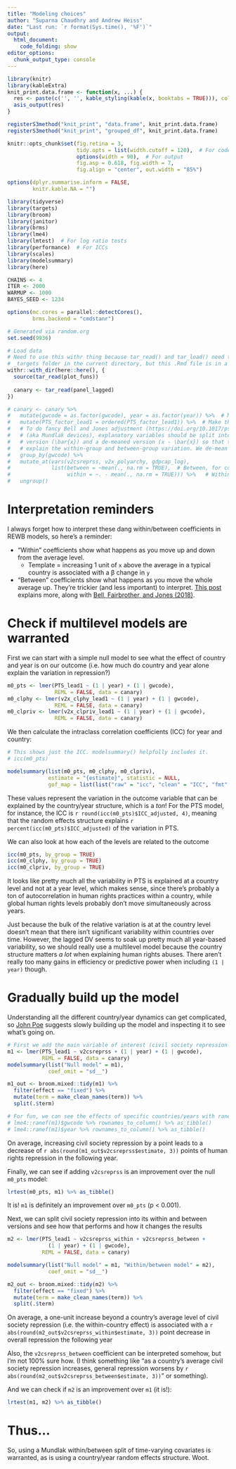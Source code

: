 ```yaml
---
title: "Modeling choices"
author: "Suparna Chaudhry and Andrew Heiss"
date: "Last run: `r format(Sys.time(), '%F')`"
output: 
  html_document:
    code_folding: show
editor_options: 
  chunk_output_type: console
---
```


```r
library(knitr)
library(kableExtra)
knit_print.data.frame <- function(x, ...) {
  res <- paste(c('', '', kable_styling(kable(x, booktabs = TRUE))), collapse = '\n')
  asis_output(res)
}

registerS3method("knit_print", "data.frame", knit_print.data.frame)
registerS3method("knit_print", "grouped_df", knit_print.data.frame)

knitr::opts_chunk$set(fig.retina = 3,
                      tidy.opts = list(width.cutoff = 120),  # For code
                      options(width = 90),  # For output
                      fig.asp = 0.618, fig.width = 7, 
                      fig.align = "center", out.width = "85%")

options(dplyr.summarise.inform = FALSE,
        knitr.kable.NA = "")
```

```r
library(tidyverse)
library(targets)
library(broom)
library(janitor)
library(brms)
library(lme4)
library(lmtest)  # For log ratio tests
library(performance)  # For ICCs
library(scales)
library(modelsummary)
library(here)

CHAINS <- 4
ITER <- 2000
WARMUP <- 1000
BAYES_SEED <- 1234

options(mc.cores = parallel::detectCores(),
        brms.backend = "cmdstanr")

# Generated via random.org
set.seed(9936)

# Load data
# Need to use this withr thing because tar_read() and tar_load() need to see the
# _targets folder in the current directory, but this .Rmd file is in a subfolder
withr::with_dir(here::here(), {
  source(tar_read(plot_funs))
  
  canary <- tar_read(panel_lagged)
})

# canary <- canary %>%
#   mutate(gwcode = as.factor(gwcode), year = as.factor(year)) %>%  # Make a factor
#   mutate(PTS_factor_lead1 = ordered(PTS_factor_lead1)) %>%  # Make this ordered
#   # To do fancy Bell and Jones adjustment (https://doi.org/10.1017/psrm.2014.7)
#   # (aka Mundlak devices), explanatory variables should be split into a meaned
#   # version (\bar{x}) and a de-meaned version (x - \bar{x}) so that they can
#   # explain the within-group and between-group variation. We de-mean three variables here:
#   group_by(gwcode) %>%
#   mutate_at(vars(v2csreprss, v2x_polyarchy, gdpcap_log),
#             list(between = ~mean(., na.rm = TRUE),  # Between, for countries
#                  within = ~. - mean(., na.rm = TRUE))) %>%   # Within, for countries
#   ungroup()
```

# Interpretation reminders

I always forget how to interpret these dang within/between coefficients in REWB models, so here's a reminder:

- "Within" coefficients show what happens as you move up and down from the average level.
  - Template = increasing 1 unit of `x` above the average in a typical country is associated with a β change in `y`
- "Between" coefficients show what happens as you move the whole average up. They're trickier (and less important) to interpret. [This post](https://statisticalhorizons.com/between-within-contextual-effects) explains more, along with [Bell, Fairbrother, and Jones (2018)](https://doi.org/10.1007/s11135-018-0802-x).


# Check if multilevel models are warranted

First we can start with a simple null model to see what the effect of country and year is on our outcome (i.e. how much do country and year alone explain the variation in repression?)

```r
m0_pts <- lmer(PTS_lead1 ~ (1 | year) + (1 | gwcode),
               REML = FALSE, data = canary)
m0_clphy <- lmer(v2x_clphy_lead1 ~ (1 | year) + (1 | gwcode),
               REML = FALSE, data = canary)
m0_clpriv <- lmer(v2x_clpriv_lead1 ~ (1 | year) + (1 | gwcode),
               REML = FALSE, data = canary)
```

We then calculate the intraclass correlation coefficients (ICC) for year and country:

```r
# This shows just the ICC. modelsummary() helpfully includes it.
# icc(m0_pts)

modelsummary(list(m0_pts, m0_clphy, m0_clpriv),
             estimate = "{estimate}", statistic = NULL,
             gof_map = list(list("raw" = "icc", "clean" = "ICC", "fmt" = 4)))
```

These values represent the variation in the outcome variable that can be explained by the country/year structure, which is a *ton*! For the PTS model, for instance, the ICC is `r round(icc(m0_pts)$ICC_adjusted, 4)`, meaning that the random effects structure explains `r percent(icc(m0_pts)$ICC_adjusted)` of the variation in PTS.

We can also look at how each of the levels are related to the outcome

```r
icc(m0_pts, by_group = TRUE)
icc(m0_clphy, by_group = TRUE)
icc(m0_clpriv, by_group = TRUE)
```

It looks like pretty much all the variability in PTS is explained at a country level and not at a year level, which makes sense, since there's probably a ton of autocorrelation in human rights practices within a country, while global human rights levels probably don't move simultaneously across years.

Just because the bulk of the relative variation is at at the country level doesn't mean that there isn't significant variability within countries over time. However, the lagged DV seems to soak up pretty much all year-based variability, so we should really use a multilevel model because the country structure matters *a lot* when explaining human rights abuses. There aren't really too many gains in efficiency or predictive power when including `(1 | year)` though.


# Gradually build up the model

Understanding all the different country/year dynamics can get complicated, so [John Poe](http://www.johndavidpoe.com/) suggests slowly building up the model and inspecting it to see what's going on.

```r
# First we add the main variable of interest (civil society repression here)
m1 <- lmer(PTS_lead1 ~ v2csreprss + (1 | year) + (1 | gwcode),
           REML = FALSE, data = canary)
modelsummary(list("Null model" = m1),
             coef_omit = "sd__")
```


```r
m1_out <- broom.mixed::tidy(m1) %>% 
  filter(effect == "fixed") %>% 
  mutate(term = make_clean_names(term)) %>% 
  split(.$term)

# For fun, we can see the effects of specific countries/years with ranef()
# lme4::ranef(m1)$gwcode %>% rownames_to_column() %>% as_tibble()
# lme4::ranef(m1)$year %>% rownames_to_column() %>% as_tibble()
```

On average, increasing civil society repression by a point leads to a decrease of `r abs(round(m1_out$v2csreprss$estimate, 3))` points of human rights repression in the following year.

Finally, we can see if adding `v2csreprss` is an improvement over the null `m0_pts` model:

```r
lrtest(m0_pts, m1) %>% as_tibble()
```

It is! `m1` is definitely an improvement over `m0_pts` (p < 0.001).

Next, we can split civil society repression into its within and between versions and see how that performs and how it changes the results

```r
m2 <- lmer(PTS_lead1 ~ v2csreprss_within + v2csreprss_between +
             (1 | year) + (1 | gwcode),
           REML = FALSE, data = canary)

modelsummary(list("Null model" = m1, "Within/between model" = m2),
             coef_omit = "sd__")
```

```r
m2_out <- broom.mixed::tidy(m2) %>% 
  filter(effect == "fixed") %>% 
  mutate(term = make_clean_names(term)) %>% 
  split(.$term)
```

On average, a one-unit increase beyond a country's average level of civil society repression (i.e. the within-country effect) is associated with a `r abs(round(m2_out$v2csreprss_within$estimate, 3))` point decrease in overall repression the following year

Also, the `v2csreprss_between` coefficient can be interpreted somehow, but I'm not 100% sure how. (I think something like "as a country's average civil society repression increases, general repression worsens by `r abs(round(m2_out$v2csreprss_between$estimate, 3))`" or something).

And we can check if `m2` is an improvement over `m1` (it is!):

```r
lrtest(m1, m2) %>% as_tibble()
```

# Thus…

So, using a Mundlak within/between split of time-varying covariates is warranted, as is using a country/year random effects structure. Woot.
